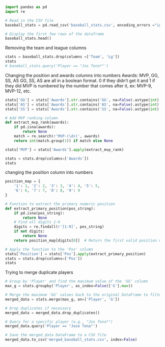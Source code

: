 

```python
import pandas as pd
import re

# Read in the CSV file
baseball_stats = pd.read_csv('baseball_stats.csv', encoding_errors ="ignore")

# Display the first few rows of the dataframe
baseball_stats.head()
```


Removing the team and league columns 


```python
stats = baseball_stats.drop(columns =['Team', 'Lg'])
stats
# baseball_stats.query('Player == "Jos Tena*"')
```



Changing the position and awards columns into numbers
Awards: MVP, GG, SS, AS
GG, SS, AS are all in a boolean format. 0 if they didn't get it and 1 if they did
MVP is numbered by the number that comes after it, ex: MVP-9, MVP-12, etc.

```python
stats['GG'] = stats['Awards'].str.contains('GG', na=False).astype(int)
stats['AS'] = stats['Awards'].str.contains('AS', na=False).astype(int)
stats['SS'] = stats['Awards'].str.contains('SS', na=False).astype(int)

# Add MVP ranking column
def extract_mvp_rank(awards):
    if pd.isna(awards):
        return None
    match = re.search(r'MVP-(\d+)', awards)
    return int(match.group(1)) if match else None

stats['MVP'] = stats['Awards'].apply(extract_mvp_rank)

stats = stats.drop(columns=['Awards'])
stats
```


changing the position column into numbers 

```python
position_map = {
    '1': 1, '2': 2, '3': 3, '4': 4, '5': 5,
    '6': 6, '7': 7, '8': 8, '9': 9
}

# Function to extract the primary numeric position
def extract_primary_position(pos_string):
    if pd.isna(pos_string):
        return None
    # Find all digits 1-9
    digits = re.findall(r'[1-9]', pos_string)
    if not digits:
        return None
    return position_map[digits[0]]  # Return the first valid position number

# Apply the function to the 'Pos' column
stats['Position'] = stats['Pos'].apply(extract_primary_position)
stats = stats.drop(columns=['Pos'])
stats
```

Trying to merge duplicate players




```python
# Group by 'Player' and find the maximum value of the 'GG' column
max_g = stats.groupby('Player', as_index=False)['G'].max()

# Merge the maximum 'GG' values back to the original DataFrame to filter rows
merged_data = stats.merge(max_g, on=['Player', 'G'])

# Drop duplicates if necessary
merged_data = merged_data.drop_duplicates()

# Query for a specific player (e.g., "Jos Tena*")
merged_data.query('Player == "Jose Tena"')
```


```python
# Save the merged_data DataFrame to a CSV file
merged_data.to_csv('merged_baseball_stats.csv', index=False)
```
